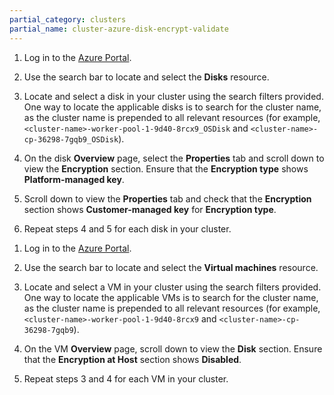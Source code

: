 ```yaml
---
partial_category: clusters
partial_name: cluster-azure-disk-encrypt-validate
---
```


<Tabs groupId="validation">

<TabItem value="sse" label="Validating SSE">

1. Log in to the [Azure Portal](https://portal.azure.com/).

2. Use the search bar to locate and select the **Disks** resource.

3. Locate and select a disk in your cluster using the search filters provided. One way to locate the applicable disks is to search for the
   cluster name, as the cluster name is prepended to all relevant resources (for example, `<cluster-name>-worker-pool-1-9d40-8rcx9_OSDisk` and `<cluster-name>-cp-36298-7gqb9_OSDisk`).

4. On the disk **Overview** page, select the **Properties** tab and scroll down to view the **Encryption** section. Ensure that the **Encryption type**
   shows **Platform-managed key**.

5. Scroll down to view the **Properties** tab and check that the **Encryption** section shows **Customer-managed key**
   for **Encryption type**.

6. Repeat steps 4 and 5 for each disk in your cluster.

</TabItem>

<TabItem value="eah" label="Validating EAH">

1. Log in to the [Azure Portal](https://portal.azure.com/).

2. Use the search bar to locate and select the **Virtual machines** resource.

3. Locate and select a VM in your cluster using the search filters provided. One way to locate the applicable VMs is to search for the
   cluster name, as the cluster name is prepended to all relevant resources (for example, `<cluster-name>-worker-pool-1-9d40-8rcx9` and `<cluster-name>-cp-36298-7gqb9`).

4. On the VM **Overview** page, scroll down to view the **Disk** section. Ensure that the **Encryption at Host** section
   shows **Disabled**.

5. Repeat steps 3 and 4 for each VM in your cluster.

</TabItem>

</Tabs>